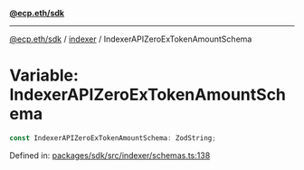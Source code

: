 [**@ecp.eth/sdk**](../../index.mdx)

***

[@ecp.eth/sdk](/sdk-reference/index.mdx) / [indexer](/sdk-reference/indexer/index.mdx) / IndexerAPIZeroExTokenAmountSchema

# Variable: IndexerAPIZeroExTokenAmountSchema

```ts
const IndexerAPIZeroExTokenAmountSchema: ZodString;
```

Defined in: [packages/sdk/src/indexer/schemas.ts:138](https://github.com/ecp-eth/comments-monorepo/blob/main/packages/sdk/src/indexer/schemas.ts#L138)
